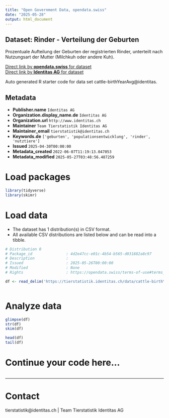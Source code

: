 ```yaml
---
title: "Open Government Data, opendata.swiss"
date: "2025-05-28"
output: html_document
---
```


## Dataset: Rinder - Verteilung der Geburten

Prozentuale Aufteilung der Geburten der registrierten Rinder, unterteilt nach Nutzungsart der Mutter (Milchkuh oder andere Kuh). 

[Direct link by **opendata.swiss** for dataset](https://opendata.swiss/de/dataset/rinder-verteilung-der-geburten)<br>
[Direct link by **Identitas AG** for dataset](https://tierstatistik.identitas.ch/)

Auto generated R starter code for data set cattle-birthYearAvg@identitas.

## Metadata

- **Publisher.name** `Identitas AG`
- **Organization.display_name.de** `Identitas AG`
- **Organization.url** `http://www.identitas.ch`
- **Maintainer** `Team Tierstatistik Identitas AG`
- **Maintainer_email** `tierstatistik@identitas.ch`
- **Keywords.de** `['geburten', 'populationsentwicklung', 'rinder', 'nutztiere']`
- **Issued** `2025-04-30T00:00:00`
- **Metadata_created** `2022-06-07T11:19:13.047053`
- **Metadata_modified** `2025-05-27T03:48:56.487259`


# Load packages

```r

library(tidyverse)
library(skimr)

```

# Load data

-   The dataset has 1 distribution(s) in CSV format.
-   All available CSV distributions are listed below and can be read into a tibble.

```r

# Distribution 0
# Package_id               : 4d2e47cc-e01c-4b54-b565-d031882a8c97
# Description              : 
# Issued                   : 2025-05-26T00:00:00
# Modified                 : None
# Rights                   : https://opendata.swiss/terms-of-use#terms_by

df <- read_delim('https://tierstatistik.identitas.ch/data/cattle-birthYearAvg.csv')



```

# Analyze data

```r

glimpse(df)
str(df)
skim(df)

head(df)
tail(df)

```

# Continue your code here...

```r

```

------------------------------------------------------------------------

# Contact

tierstatistik@identitas.ch | Team Tierstatistik Identitas AG
